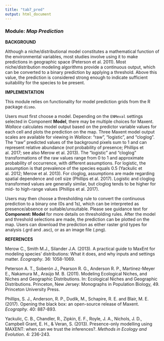 ```yaml
---
title: "tab7_pred"
output: html_document
---
```


### **Module:** ***Map Prediction*** 

**BACKGROUND**  

Although a niche/distributional model constitutes a mathematical function of the environmental variables, most studies involve using it to make predictions in geographic space (Peterson et al. 2011). Most niche/distribution modeling algorithms provide a continuous output, which can be converted to a binary prediction by applying a threshold. Above this value, the prediction is considered strong enough to indicate sufficient suitability for the species to be present.

**IMPLEMENTATION** 

This module relies on functionality for model prediction grids from the R package `dismo`.

Users must first choose a model. Depending on the `ENMeval` settings selected in Component **Model**, there may be multiple choices for Maxent. *Wallace* calculates model output based on the predictor variable values for each cell and plots the prediction on the map. Three Maxent model output scales are available for viewing in *Wallace*: "raw", "logistic", and "cloglog". The "raw" predicted values of the background pixels sum to 1 and can represent relative abundance (*not* probability of presence; Phillips et al. 2017; see also Merow et al. 2013). The "logistic" and "cloglog" transformations of the raw values range from 0 to 1 and approximate probability of occurrence, with different assumptions. For logistic, the assumption is that prevalence of the species equals 0.5 (Yackulic et al. 2012; Merow et al. 2013). For cloglog, assumptions are made regarding spatial dependence and cell size (Phillips et al. 2017). Logistic and cloglog transformed values are generally similar, but cloglog tends to be higher for mid- to high-range values (Phillips et al. 2017).

Users may then choose a thresholding rule to convert the continuous prediction to a binary one (0s and 1s), which can be interpreted as presence/absence or suitable/unsuitable. Please see guidance text for **Component: Model** for more details on thresholding rules. After the model and threshold selections are made, the prediction can be plotted on the map. Users can download the prediction as either raster grid types for analysis (.grd and .asc), or as an image file (.png).

**REFERENCES**

Merow C., Smith M.J., Silander J.A. (2013). A practical guide to MaxEnt for modeling species' distributions: What it does, and why inputs and settings matter. *Ecography*. 36: 1058-1069.

Peterson A. T., Soberón J., Pearson R. G., Anderson R. P., Martinez-Meyer E., Nakamura M., Araújo M. B. (2011). Modeling Ecological Niches, and Niches and Geographic Distributions. In: Ecological Niches and Geographic Distributions. Princeton, New Jersey: Monographs in Population Biology, 49. Princeton University Press.

Phillips, S. J., Anderson, R. P., Dudík, M., Schapire, R. E. and Blair, M. E. (2017). Opening the black box: an open-source release of Maxent. *Ecography*. 40: 887-893.

Yackulic, C. B., Chandler, R., Zipkin, E. F., Royle, J. A., Nichols, J. D., Campbell Grant, E. H., & Veran, S. (2013). Presence-only modelling using MAXENT: when can we trust the inferences?. *Methods in Ecology and Evolution*. 4: 236-243.
